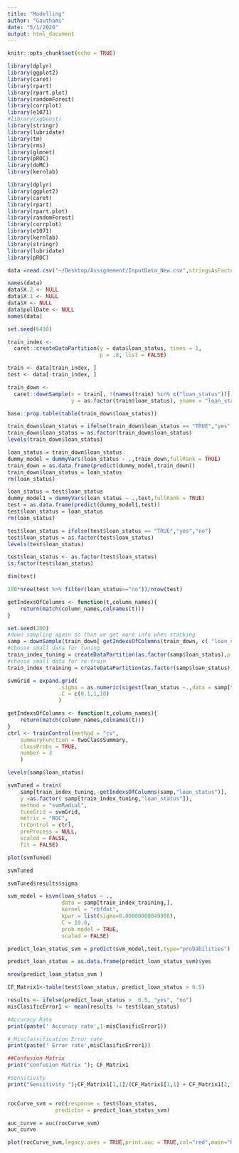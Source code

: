 ```yaml
---
title: "Modelling"
author: "Gauthami"
date: "5/1/2020"
output: html_document
---
```


```r
knitr::opts_chunk$set(echo = TRUE)
```

```r
library(dplyr)
library(ggplot2)
library(caret)
library(rpart)
library(rpart.plot)
library(randomForest)
library(corrplot)
library(e1071)
#library(xgboost)
library(stringr)
library(lubridate)
library(tm)
library(rms)
library(glmnet)
library(pROC)
library(doMC)
library(kernlab)
```

```r
library(dplyr)
library(ggplot2)
library(caret)
library(rpart)
library(rpart.plot)
library(randomForest)
library(corrplot)
library(e1071)
library(kernlab)
library(stringr)
library(lubridate)
library(pROC)

```

```r
data =read.csv("~/Desktop/Assignement/InputData_New.csv",stringsAsFactors=FALSE)

```

```r
names(data)
data$X.2 <- NULL
data$X.1 <- NULL
data$X <- NULL
data$pullDate <- NULL
names(data)
```



```r
set.seed(6438)

train_index <- 
  caret::createDataPartition(y = data$loan_status, times = 1, 
                             p = .8, list = FALSE)

train <- data[train_index, ]
test <- data[-train_index, ]


```


```r
train_down <- 
  caret::downSample(x = train[, !(names(train) %in% c("loan_status"))], 
                    y = as.factor(train$loan_status), yname = "loan_status")

base::prop.table(table(train_down$loan_status))
```



```r
train_down$loan_status = ifelse(train_down$loan_status == "TRUE","yes","no")
train_down$loan_status = as.factor(train_down$loan_status)
levels(train_down$loan_status)
```



```r
loan_status = train_down$loan_status
dummy_model = dummyVars(loan_status ~ .,train_down,fullRank = TRUE)
train_down = as.data.frame(predict(dummy_model,train_down))
train_down$loan_status = loan_status
rm(loan_status)
```
```r
loan_status = test$loan_status
dummy_model1 = dummyVars(loan_status ~ .,test,fullRank = TRUE)
test = as.data.frame(predict(dummy_model1,test))
test$loan_status = loan_status
rm(loan_status)
```

```r
test$loan_status = ifelse(test$loan_status == "TRUE","yes","no")
test$loan_status = as.factor(test$loan_status)
levels(test$loan_status)
```

```r
test$loan_status <- as.factor(test$loan_status)
is.factor(test$loan_status)
```

```r
dim(test)
```

```r
100*nrow(test %>% filter(loan_status=="no"))/nrow(test)
```




```r
getIndexsOfColumns <- function(t,column_names){
    return(match(column_names,colnames(t)))
}
```


```r
set.seed(200)
#down sampling again so than we get more info when stacking
samp = downSample(train_down[-getIndexsOfColumns(train_down, c( "loan_status") )],as.factor(train_down$loan_status),yname="loan_status")
#choose small data for tuning 
train_index_tuning = createDataPartition(as.factor(samp$loan_status),p = 0.05,list=FALSE,times=1)
#choose small data for re-train
train_index_training = createDataPartition(as.factor(samp$loan_status),p = 0.1,list=FALSE,times=1)
```


```r
svmGrid = expand.grid(
                .sigma = as.numeric(sigest(loan_status ~.,data = samp[train_index_tuning,],scaled=FALSE)),
                .C = c(0.1,1,10)
                )

```

```r
getIndexsOfColumns <- function(t,column_names){
    return(match(column_names,colnames(t)))
}
ctrl <- trainControl(method = "cv",
    summaryFunction = twoClassSummary,
    classProbs = TRUE,
    number = 3
    )
```


```r
levels(samp$loan_status)
```

```r
svmTuned = train(
    samp[train_index_tuning,-getIndexsOfColumns(samp,"loan_status")],
    y =as.factor( samp[train_index_tuning,"loan_status"]),
    method = "svmRadial",
    tuneGrid = svmGrid,
    metric = "ROC",
    trControl = ctrl,
    preProcess = NULL,
    scaled = FALSE,
    fit = FALSE)

plot(svmTuned)

svmTuned
```

```r
svmTuned$results$sigma
```

```r
svm_model = ksvm(loan_status ~ .,
                 data = samp[train_index_training,],
                 kernel = "rbfdot",
                 kpar = list(sigma=0.00000000049988),
                 C = 10.0,
                 prob.model = TRUE,
                 scaled = FALSE)


```






```r
predict_loan_status_svm = predict(svm_model,test,type="probabilities")

```


```r
predict_loan_status = as.data.frame(predict_loan_status_svm)$yes
```

```r
nrow(predict_loan_status_svm )
```

```r
CF_Matrix1<-table(test$loan_status, predict_loan_status > 0.5)
```


```r
results <- ifelse(predict_loan_status >  0.5, "yes", "no")
misClasificError1 <- mean(results != test$loan_status)
```



```r
#Accuracy Rate
print(paste(' Accuracy rate',1-misClasificError1))

#_Misclassification Error rate_
print(paste(' Error rate',misClasificError1))

##Confusion Matrix
print("Confusion Matrix "); CF_Matrix1

#sensitivity
print("Sensitivity ");CF_Matrix1[1,1]/(CF_Matrix1[1,1] + CF_Matrix1[2,1])


```

```r

```

```r
rocCurve_svm = roc(response = test$loan_status,
               predictor = predict_loan_status_svm)

```


```r
auc_curve = auc(rocCurve_svm)
auc_curve 


```


```r


plot(rocCurve_svm,legacy.axes = TRUE,print.auc = TRUE,col="red",main="ROC(SVM)")
```






